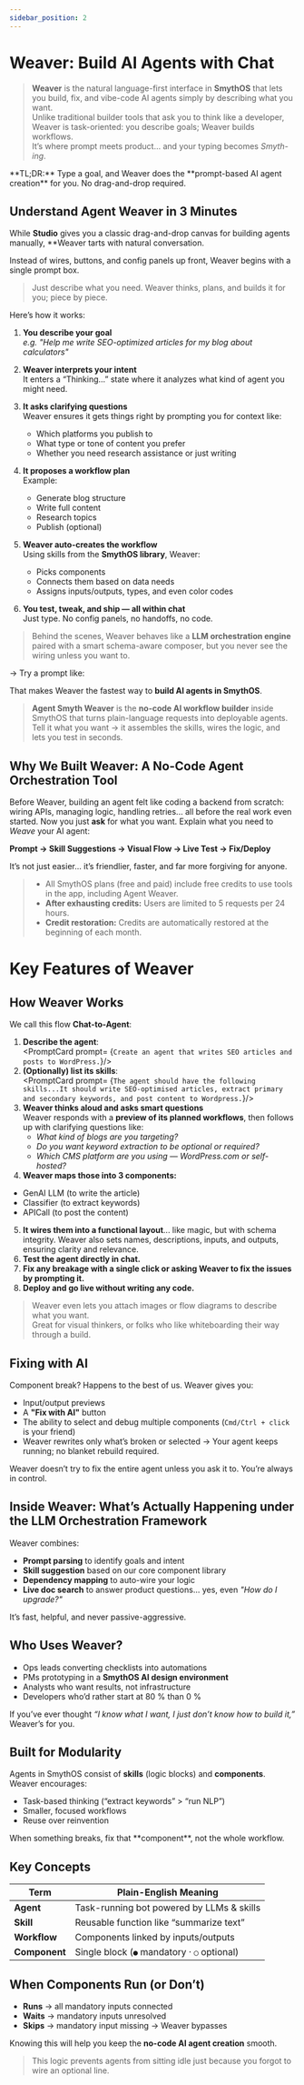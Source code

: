 ```yaml
---
sidebar_position: 2
---
```

# Weaver: Build AI Agents with Chat

> **Weaver** is the natural language-first interface in **SmythOS** that lets you build, fix, and vibe-code AI agents simply by describing what you want.  
> Unlike traditional builder tools that ask you to think like a developer, Weaver is task-oriented: you describe goals; Weaver builds workflows.  
> It’s where prompt meets product... and your typing becomes *Smyth-ing*.


<InfoCallout>
**TL;DR:** Type a goal, and Weaver does the **prompt-based AI agent creation** for you. No drag-and-drop required.
</InfoCallout>

<Divider/>

## Understand Agent Weaver in 3 Minutes
While **Studio** gives you a classic drag-and-drop canvas for building agents manually, **Weaver tarts with natural conversation.

Instead of wires, buttons, and config panels up front, Weaver begins with a single prompt box.

> Just describe what you need. Weaver thinks, plans, and builds it for you; piece by piece.

Here’s how it works:

1. **You describe your goal**  
   _e.g. "Help me write SEO-optimized articles for my blog about calculators"_

2. **Weaver interprets your intent**  
   It enters a “Thinking...” state where it analyzes what kind of agent you might need.

3. **It asks clarifying questions**  
   Weaver ensures it gets things right by prompting you for context like:
   - Which platforms you publish to  
   - What type or tone of content you prefer  
   - Whether you need research assistance or just writing  

4. **It proposes a workflow plan**  
   Example:
   - Generate blog structure  
   - Write full content  
   - Research topics  
   - Publish (optional)

5. **Weaver auto-creates the workflow**  
   Using skills from the **SmythOS library**, Weaver:
   - Picks components  
   - Connects them based on data needs  
   - Assigns inputs/outputs, types, and even color codes

6. **You test, tweak, and ship — all within chat**  
   Just type. No config panels, no handoffs, no code.

> Behind the scenes, Weaver behaves like a **LLM orchestration engine** paired with a smart schema-aware composer, but you never see the wiring unless you want to.

-> Try a prompt like:  
<PromptCard prompt="Create a research agent that finds product reviews and summarizes them in markdown." />

That makes Weaver the fastest way to **build AI agents in SmythOS**.

> **Agent Smyth Weaver** is the **no-code AI workflow builder** inside SmythOS that turns plain-language requests into deployable agents.  
> Tell it what you want → it assembles the skills, wires the logic, and lets you test in seconds.

## Why We Built Weaver: A No-Code Agent Orchestration Tool

Before Weaver, building an agent felt like coding a backend from scratch: wiring APIs, managing logic, handling retries... all before the real work even started.
Now you just **ask** for what you want. Explain what you need to *Weave* your AI agent:

**Prompt → Skill Suggestions → Visual Flow → Live Test → Fix/Deploy**

It’s not just easier... it’s friendlier, faster, and far more forgiving for anyone.

>- All SmythOS plans (free and paid) include free credits to use tools in the app, including Agent Weaver.
>- **After exhausting credits:** Users are limited to 5 requests per 24 hours.
>- **Credit restoration:** Credits are automatically restored at the beginning of each month.

<Divider/>

# Key Features of Weaver

<Arcade src="https://demo.arcade.software/XQM8Ycf7Hh9C9PNqGxOq?embed&embed_mobile=tab&embed_desktop=inline&show_copy_link=true" title="Weaver | SmythOS" />

## How Weaver Works

We call this flow **Chat-to-Agent**:

1. **Describe the agent**:  
   <PromptCard prompt= {`Create an agent that writes SEO articles and posts to WordPress.`}/>
2. **(Optionally) list its skills**:  
   <PromptCard prompt= {`The agent should have the following skills...It should write SEO-optimised articles, extract primary and secondary keywords, and post content to Wordpress.`}/>
3. **Weaver thinks aloud and asks smart questions**  
   Weaver responds with a **preview of its planned workflows**, then follows up with clarifying questions like:  
   - *What kind of blogs are you targeting?*  
   - *Do you want keyword extraction to be optional or required?*  
   - *Which CMS platform are you using — WordPress.com or self-hosted?*
4. **Weaver maps those into 3 components:**
- GenAI LLM (to write the article)
- Classifier (to extract keywords)
- APICall (to post the content)
5. **It wires them into a functional layout**... like magic, but with schema integrity. Weaver also sets names, descriptions, inputs, and outputs, ensuring clarity and relevance.
6. **Test the agent directly in chat.**
7. **Fix any breakage with a single click or asking Weaver to fix the issues by prompting it.**
8. **Deploy and go live without writing any code.**

> Weaver even lets you attach images or flow diagrams to describe what you want.  
> Great for visual thinkers, or folks who like whiteboarding their way through a build.

<Divider/>

## Fixing with AI

Component break? Happens to the best of us. Weaver gives you:

- Input/output previews  
- A **"Fix with AI"** button  
- The ability to select and debug multiple components (`Cmd/Ctrl + click` is your friend)
- Weaver rewrites only what’s broken or selected -> Your agent keeps running; no blanket rebuild required.
<Divider/>

<WarningCallout>
Weaver doesn’t try to fix the entire agent unless you ask it to.  
You’re always in control.
</WarningCallout>

<Divider/>

## Inside Weaver: What’s Actually Happening under the LLM Orchestration Framework

Weaver combines:

- **Prompt parsing** to identify goals and intent  
- **Skill suggestion** based on our core component library  
- **Dependency mapping** to auto-wire your logic  
- **Live doc search** to answer product questions... yes, even *"How do I upgrade?"*

It’s fast, helpful, and never passive-aggressive.

<Divider/>

## Who Uses Weaver?

- Ops leads converting checklists into automations  
- PMs prototyping in a **SmythOS AI design environment**  
- Analysts who want results, not infrastructure  
- Developers who’d rather start at 80 % than 0 %

If you’ve ever thought *“I know what I want, I just don’t know how to build it,”* Weaver’s for you.

<Divider/>

## Built for Modularity

Agents in SmythOS consist of **skills** (logic blocks) and **components**. Weaver encourages:

- Task-based thinking (“extract keywords” > “run NLP”)  
- Smaller, focused workflows  
- Reuse over reinvention

<InfoCallout>
When something breaks, fix that **component**, not the whole workflow.
</InfoCallout>
<Divider/>

## Key Concepts

| Term | Plain-English Meaning |
|------|----------------------|
| **Agent** | Task-running bot powered by LLMs & skills |
| **Skill** | Reusable function like “summarize text” |
| **Workflow** | Components linked by inputs/outputs |
| **Component** | Single block (`●` mandatory · `○` optional) |

<Divider/>

## When Components Run (or Don’t)

- **Runs** → all mandatory inputs connected  
- **Waits** → mandatory inputs unresolved  
- **Skips** → mandatory input missing → Weaver bypasses

Knowing this will help you keep the **no-code AI agent creation** smooth.

> This logic prevents agents from sitting idle just because you forgot to wire an optional line.

<Divider/>